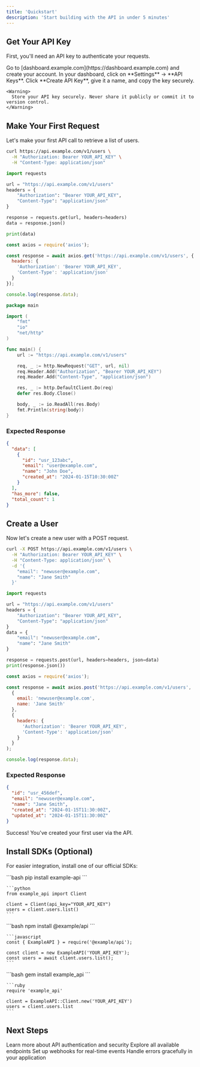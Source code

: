 ```yaml
---
title: 'Quickstart'
description: 'Start building with the API in under 5 minutes'
---
```


## Get Your API Key

First, you'll need an API key to authenticate your requests.

<Steps>
  <Step title="Sign up for an account">
    Go to [dashboard.example.com](https://dashboard.example.com) and create your account.
  </Step>
  <Step title="Navigate to API Keys">
    In your dashboard, click on **Settings** → **API Keys**.
  </Step>
  <Step title="Create a new key">
    Click **Create API Key**, give it a name, and copy the key securely.

    <Warning>
      Store your API key securely. Never share it publicly or commit it to version control.
    </Warning>
  </Step>
</Steps>

## Make Your First Request

Let's make your first API call to retrieve a list of users.

<CodeGroup>

```bash cURL
curl https://api.example.com/v1/users \
  -H "Authorization: Bearer YOUR_API_KEY" \
  -H "Content-Type: application/json"
```

```python Python
import requests

url = "https://api.example.com/v1/users"
headers = {
    "Authorization": "Bearer YOUR_API_KEY",
    "Content-Type": "application/json"
}

response = requests.get(url, headers=headers)
data = response.json()

print(data)
```

```javascript Node.js
const axios = require('axios');

const response = await axios.get('https://api.example.com/v1/users', {
  headers: {
    'Authorization': 'Bearer YOUR_API_KEY',
    'Content-Type': 'application/json'
  }
});

console.log(response.data);
```

```go Go
package main

import (
    "fmt"
    "io"
    "net/http"
)

func main() {
    url := "https://api.example.com/v1/users"

    req, _ := http.NewRequest("GET", url, nil)
    req.Header.Add("Authorization", "Bearer YOUR_API_KEY")
    req.Header.Add("Content-Type", "application/json")

    res, _ := http.DefaultClient.Do(req)
    defer res.Body.Close()

    body, _ := io.ReadAll(res.Body)
    fmt.Println(string(body))
}
```

</CodeGroup>

### Expected Response

```json
{
  "data": [
    {
      "id": "usr_123abc",
      "email": "user@example.com",
      "name": "John Doe",
      "created_at": "2024-01-15T10:30:00Z"
    }
  ],
  "has_more": false,
  "total_count": 1
}
```

## Create a User

Now let's create a new user with a POST request.

<CodeGroup>

```bash cURL
curl -X POST https://api.example.com/v1/users \
  -H "Authorization: Bearer YOUR_API_KEY" \
  -H "Content-Type: application/json" \
  -d '{
    "email": "newuser@example.com",
    "name": "Jane Smith"
  }'
```

```python Python
import requests

url = "https://api.example.com/v1/users"
headers = {
    "Authorization": "Bearer YOUR_API_KEY",
    "Content-Type": "application/json"
}
data = {
    "email": "newuser@example.com",
    "name": "Jane Smith"
}

response = requests.post(url, headers=headers, json=data)
print(response.json())
```

```javascript Node.js
const axios = require('axios');

const response = await axios.post('https://api.example.com/v1/users',
  {
    email: 'newuser@example.com',
    name: 'Jane Smith'
  },
  {
    headers: {
      'Authorization': 'Bearer YOUR_API_KEY',
      'Content-Type': 'application/json'
    }
  }
);

console.log(response.data);
```

</CodeGroup>

### Expected Response

```json
{
  "id": "usr_456def",
  "email": "newuser@example.com",
  "name": "Jane Smith",
  "created_at": "2024-01-15T11:30:00Z",
  "updated_at": "2024-01-15T11:30:00Z"
}
```

<Check>
  Success! You've created your first user via the API.
</Check>

## Install SDKs (Optional)

For easier integration, install one of our official SDKs:

<Tabs>
  <Tab title="Python">
    ```bash
    pip install example-api
    ```

    ```python
    from example_api import Client

    client = Client(api_key="YOUR_API_KEY")
    users = client.users.list()
    ```
  </Tab>

  <Tab title="Node.js">
    ```bash
    npm install @example/api
    ```

    ```javascript
    const { ExampleAPI } = require('@example/api');

    const client = new ExampleAPI('YOUR_API_KEY');
    const users = await client.users.list();
    ```
  </Tab>

  <Tab title="Ruby">
    ```bash
    gem install example_api
    ```

    ```ruby
    require 'example_api'

    client = ExampleAPI::Client.new('YOUR_API_KEY')
    users = client.users.list
    ```
  </Tab>
</Tabs>

## Next Steps

<CardGroup cols={2}>
  <Card
    title="Authentication"
    icon="shield-halved"
    href="/authentication"
  >
    Learn more about API authentication and security
  </Card>
  <Card
    title="API Reference"
    icon="book"
    href="/api-reference"
  >
    Explore all available endpoints
  </Card>
  <Card
    title="Webhooks"
    icon="webhook"
    href="/guides/webhooks"
  >
    Set up webhooks for real-time events
  </Card>
  <Card
    title="Error Handling"
    icon="triangle-exclamation"
    href="/guides/errors"
  >
    Handle errors gracefully in your application
  </Card>
</CardGroup>
